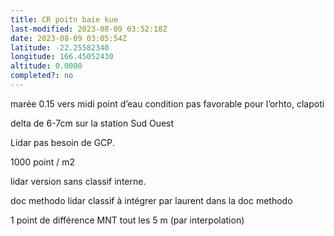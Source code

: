 ```yaml
---
title: CR poitn baie kue
last-modified: 2023-08-09 03:52:18Z
date: 2023-08-09 03:05:54Z
latitude: -22.25582340
longitude: 166.45052430
altitude: 0.0000
completed?: no
---
```


marée 0.15
vers midi
point d'eau 
condition pas favorable pour l'orhto, clapoti

delta de 6-7cm sur la station Sud Ouest

Lidar pas besoin de GCP.

1000 point / m2

lidar version sans classif interne.

doc methodo lidar classif à intégrer par laurent dans la doc methodo 


1 point de différence MNT tout les 5 m (par interpolation)
